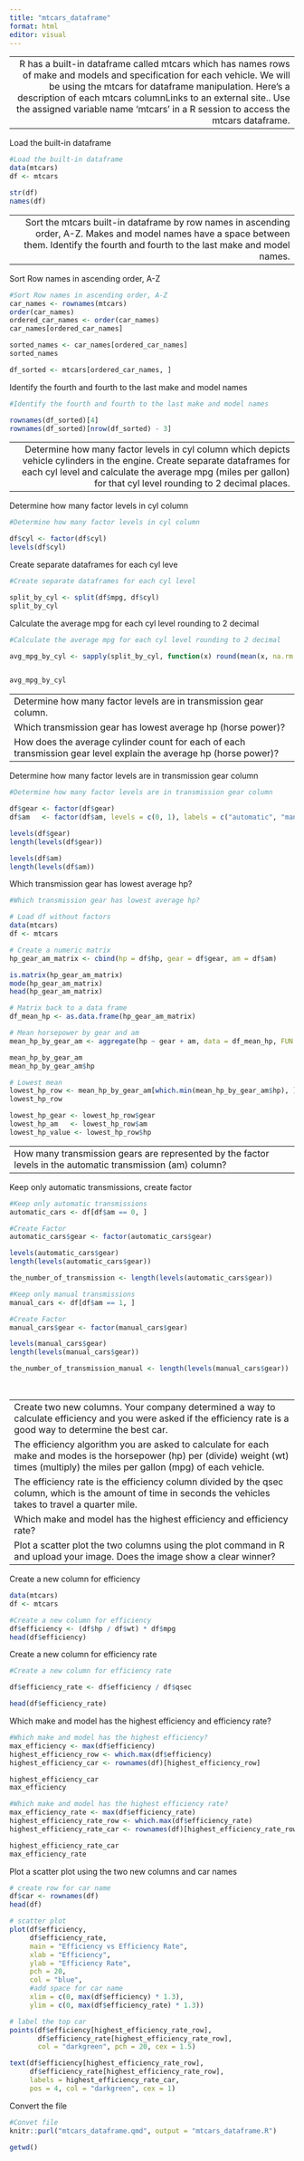 ```yaml
---
title: "mtcars_dataframe"
format: html
editor: visual
---
```


---
 R has a built-in dataframe called mtcars which has names rows of make and models and specification for each vehicle. We will be using the mtcars for dataframe manipulation. Here's a description of each mtcars columnLinks to an external site.. Use the assigned variable name 'mtcars' in a R session to access the mtcars dataframe.
---

Load the built-in dataframe

```r
#Load the built-in dataframe
data(mtcars)
df <- mtcars

str(df)
names(df)
```

---
 Sort the mtcars built-in dataframe by row names in ascending order, A-Z. Makes and model names have a space between them. Identify the fourth and fourth to the last make and model names. 
---

Sort Row names in ascending order, A-Z

```r
#Sort Row names in ascending order, A-Z
car_names <- rownames(mtcars)
order(car_names)
ordered_car_names <- order(car_names)
car_names[ordered_car_names]

sorted_names <- car_names[ordered_car_names]
sorted_names

df_sorted <- mtcars[ordered_car_names, ]
```

Identify the fourth and fourth to the last make and model names

```r
#Identify the fourth and fourth to the last make and model names

rownames(df_sorted)[4]
rownames(df_sorted)[nrow(df_sorted) - 3]
```

---
 Determine how many factor levels in cyl column which depicts vehicle cylinders in the engine.  Create separate dataframes for each cyl level and calculate the average mpg (miles per gallon) for that cyl level rounding to 2 decimal places.
---

Determine how many factor levels in cyl column

```r
#Determine how many factor levels in cyl column

df$cyl <- factor(df$cyl)
levels(df$cyl)
```

Create separate dataframes for each cyl leve

```r
#Create separate dataframes for each cyl level

split_by_cyl <- split(df$mpg, df$cyl)
split_by_cyl
```

Calculate the average mpg for each cyl level rounding to 2 decimal

```r
#Calculate the average mpg for each cyl level rounding to 2 decimal

avg_mpg_by_cyl <- sapply(split_by_cyl, function(x) round(mean(x, na.rm = TRUE), 2))


avg_mpg_by_cyl

```

---
Determine how many factor levels are in transmission gear column.
Which transmission gear has lowest average hp (horse power)? 
How does the average cylinder count for each of each transmission gear level explain the average hp (horse power)?
---

Determine how many factor levels are in transmission gear column

```r
#Determine how many factor levels are in transmission gear column

df$gear <- factor(df$gear)
df$am   <- factor(df$am, levels = c(0, 1), labels = c("automatic", "manual"))

levels(df$gear)
length(levels(df$gear))

levels(df$am)
length(levels(df$am))
```

Which transmission gear has lowest average hp?

```r
#Which transmission gear has lowest average hp? 

# Load df without factors
data(mtcars)
df <- mtcars

# Create a numeric matrix
hp_gear_am_matrix <- cbind(hp = df$hp, gear = df$gear, am = df$am)

is.matrix(hp_gear_am_matrix)
mode(hp_gear_am_matrix) 
head(hp_gear_am_matrix)

# Matrix back to a data frame
df_mean_hp <- as.data.frame(hp_gear_am_matrix)

# Mean horsepower by gear and am
mean_hp_by_gear_am <- aggregate(hp ~ gear + am, data = df_mean_hp, FUN = mean)

mean_hp_by_gear_am
mean_hp_by_gear_am$hp

# Lowest mean
lowest_hp_row <- mean_hp_by_gear_am[which.min(mean_hp_by_gear_am$hp), ]
lowest_hp_row

lowest_hp_gear <- lowest_hp_row$gear
lowest_hp_am   <- lowest_hp_row$am
lowest_hp_value <- lowest_hp_row$hp
```

---
How many transmission gears are represented by the factor levels in the automatic transmission (am) column?
---

Keep only automatic transmissions, create factor

```r
#Keep only automatic transmissions
automatic_cars <- df[df$am == 0, ]

#Create Factor
automatic_cars$gear <- factor(automatic_cars$gear)

levels(automatic_cars$gear)
length(levels(automatic_cars$gear))

the_number_of_transmission <- length(levels(automatic_cars$gear))
```

```r

#Keep only manual transmissions
manual_cars <- df[df$am == 1, ]

#Create Factor
manual_cars$gear <- factor(manual_cars$gear)

levels(manual_cars$gear)
length(levels(manual_cars$gear))

the_number_of_transmission_manual <- length(levels(manual_cars$gear))
```

\

---
Create two new columns. Your company determined a way to calculate efficiency and you were asked if the efficiency rate is a good way to determine the best car.
The efficiency algorithm you are asked to calculate for each make and modes is the horsepower (hp) per (divide) weight (wt) times (multiply) the miles per gallon (mpg) of each vehicle. 
The efficiency rate is the efficiency column divided by the qsec column, which is the amount of time in seconds the vehicles takes to travel a quarter mile.
Which make and model has the highest efficiency and efficiency rate? 
Plot a scatter plot the two columns using the plot command in R and upload your image. Does the image show a clear winner?
---

Create a new column for efficiency

```r
data(mtcars)
df <- mtcars

#Create a new column for efficiency
df$efficiency <- (df$hp / df$wt) * df$mpg
head(df$efficiency)


```

Create a new column for efficiency rate

```r
#Create a new column for efficiency rate

df$efficiency_rate <- df$efficiency / df$qsec

head(df$efficiency_rate)
```

Which make and model has the highest efficiency and efficiency rate?

```r
#Which make and model has the highest efficiency?
max_efficiency <- max(df$efficiency)
highest_efficiency_row <- which.max(df$efficiency)
highest_efficiency_car <- rownames(df)[highest_efficiency_row]

highest_efficiency_car
max_efficiency

#Which make and model has the highest efficiency rate?
max_efficiency_rate <- max(df$efficiency_rate)
highest_efficiency_rate_row <- which.max(df$efficiency_rate)
highest_efficiency_rate_car <- rownames(df)[highest_efficiency_rate_row]

highest_efficiency_rate_car
max_efficiency_rate

```

Plot a scatter plot using the two new columns and car names

```r
# create row for car name
df$car <- rownames(df)
head(df)

# scatter plot
plot(df$efficiency,
     df$efficiency_rate,
     main = "Efficiency vs Efficiency Rate",
     xlab = "Efficiency",
     ylab = "Efficiency Rate",
     pch = 20,
     col = "blue",
     #add space for car name
     xlim = c(0, max(df$efficiency) * 1.3),   
     ylim = c(0, max(df$efficiency_rate) * 1.3))

# label the top car
points(df$efficiency[highest_efficiency_rate_row],
       df$efficiency_rate[highest_efficiency_rate_row],
       col = "darkgreen", pch = 20, cex = 1.5)

text(df$efficiency[highest_efficiency_rate_row],
     df$efficiency_rate[highest_efficiency_rate_row],
     labels = highest_efficiency_rate_car,
     pos = 4, col = "darkgreen", cex = 1)

```

Convert the file

```r
#Convet file
knitr::purl("mtcars_dataframe.qmd", output = "mtcars_dataframe.R")

getwd()
```

\
